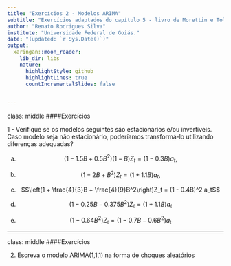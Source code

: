 ```yaml
---
title: "Exercícios 2 - Modelos ARIMA"
subtitle: "Exercícios adaptados do capítulo 5 - livro de Morettin e Toloi (2004)"
author: "Renato Rodrigues Silva"
institute: "Universidade Federal de Goiás."
date: "(updated: `r Sys.Date()`)"
output:
  xaringan::moon_reader:
    lib_dir: libs
    nature:
      highlightStyle: github
      highlightLines: true
      countIncrementalSlides: false

    
---
```

class: middle
####Exercícios

1 - Verifique se os modelos seguintes são estacionários e/ou invertíveis. Caso modelo seja não estacionário, poderíamos transformá-lo utilizando diferenças adequadas? 

a.  $$(1 - 1.5B + 0.5B^2)(1 - B)Z_t = (1 - 0.3B)a_t,$$

b.  $$(1 - 2B + B^2)Z_t  = (1 + 1.1B) a_t,$$

c.  $$\left(1 + \frac{4}{3}B + \frac{4}{9}B^2\right)Z_t = (1 - 0.4B)^2 a_t$$

d.  $$(1 - 0.25B -0.375B^2)Z_t = (1 + 1.1B)a_t$$

e.  $$(1 - 0.64B^2)Z_t = (1 - 0.7 B - 0.6 B^2) a_t$$

---
class: middle
####Exercícios


2.  Escreva o modelo ARIMA(1,1,1) na forma de choques aleatórios